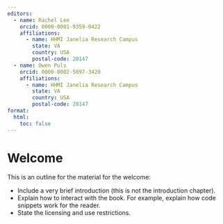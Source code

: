 ```yaml
---
editors:
  - name: Rachel Lee
    orcid: 0000-0001-9359-0422
    affiliations:
      - name: HHMI Janelia Research Campus
        state: VA
        country: USA
        postal-code: 20147
  - name: Owen Puls
    orcid: 0000-0002-5097-3420
    affiliations:
      - name: HHMI Janelia Research Campus
        state: VA
        country: USA
        postal-code: 20147
format:
  html:
    toc: false
---
```


# Welcome {.unnumbered}

This is an outline for the material for the welcome:

- Include a very brief introduction (this is not the introduction chapter).
- Explain how to interact with the book. For example, explain how code snippets work for the reader.
- State the licensing and use restrictions.
